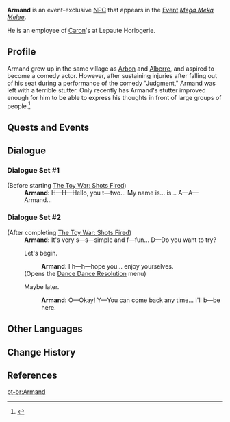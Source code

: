 {{Meta
<!-- Remove this template after adding the missing info -->
|missing_NPC_profile  = yes
}}
{{Character Infobox
|type             = Event NPC
|image            = NPC Armand.png
|realname         = <!-- Optional, if different from in-game name -->
|deceased         = <!-- Past (for deceased prior to events of the game) or free response -->
|region           = Fontaine
|location         = Fontaine
|affiliation      = Lepaute Horlogerie
|title            = Lepaute Horlogerie Staff

|ancestry         = <!-- Clan/family -->
|father           = 
|mother           = 
|spouse           = 
|sibling          = 
|child            = 
|relative         = 

|voiceEN          = 
|voiceCN          = 
|voiceJP          = 
|voiceKR          = 
|dialoguereward   = 
}}
'''Armand''' is an event-exclusive [[NPC]] that appears in the [[Event]] ''[[Mega Meka Melee]]''.

He is an employee of [[Caron]]'s at Lepaute Horlogerie.
<!--
==Location==
<gallery>
NPC Location {{subst:PAGENAME}}.png|{{subst:PAGENAME}}'s location
NPC Location {{subst:PAGENAME}} Context.png|Additional context
</gallery>
-->
==Profile==
Armand grew up in the same village as [[Arbon]] and [[Alberre]], and aspired to become a comedy actor. However, after sustaining injuries after falling out of his seat during a performance of the comedy "Judgment," Armand was left with a terrible stutter. Only recently has Armand's stutter improved enough for him to be able to express his thoughts in front of large groups of people.<ref>{{Ref/NPC|Arbon}}</ref>
<!--
===Appearance===
Keep appearance section short and concise. Limit to 2 paragraphs with 3-4 sentences each.
''(To be added.)''
-->
==Quests and Events==
{{Quests and Events}}
<!--
==Idle Quotes==
{{Dialogue Start}}
: {{DIcon|Idle}} {{Tx}}
:: {{A|VO {{subst:PAGENAME}} 01.ogg}} "{{Tx}}"
{{Dialogue End}}
-->
==Dialogue==
===Dialogue Set #1===
{{Dialogue Start}}
;(Before starting [[The Toy War: Shots Fired]])
:'''Armand:''' H&mdash;H&mdash;Hello, you t&mdash;two... My name is... is... A&mdash;A&mdash;Armand...
{{Dialogue End}}

===Dialogue Set #2===
{{Dialogue Start}}
;(After completing [[The Toy War: Shots Fired]])
:'''Armand:''' It's very s&mdash;s&mdash;simple and f&mdash;fun... D&mdash;Do you want to try?
:{{DIcon|Dance Dance Resolution}} Let's begin.
::'''Armand:''' I h&mdash;h&mdash;hope you... enjoy yourselves.
:;(Opens the [[Mega Meka Melee/Dance Dance Resolution|Dance Dance Resolution]] menu)
:{{DIcon}} Maybe later.
::'''Armand:''' O&mdash;Okay! Y&mdash;You can come back any time... I'll b&mdash;be here.
{{Dialogue End}}

==Other Languages==
{{Other Languages|default_hidden=1
|en      = Armand
|zhs     = 阿尔芒
|zhs_rm  = Ā'érmáng
|zht     = 阿爾芒
|zht_rm  = Ā'érmáng
|ja      = アルマンド
|ja_rm   = Arumando
|ko      = 아르망
|ko_rm   = 
|es      = Armand
|fr      = Armand
|ru      = Арманд
|th      = Armand
|vi      = Armand
|de      = Armand
|id      = Armand
|pt      = Armand
|tr      = Armand
|it      = Armand
}}

==Change History==
{{Change History|4.0}}

==References==
{{Reflist}}

[[pt-br:Armand]]